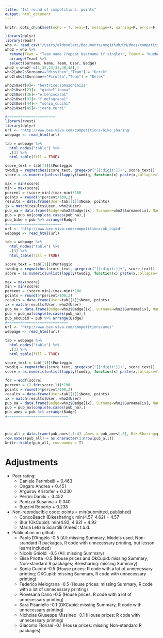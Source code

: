 ```yaml
---
title: "1st round of competitions: points"
output: html_document
---
```


```r
knitr::opts_chunk$set(echo = T, eval=T, message=F, warning=F, error=F, comment=NA, cache=F, R.options=list(width=220))
```


```r
library(dplyr)
library(readr)
who <- read_csv("/Users/aldosolari/Documents/mygithub/DM/docs/competitions/DMcompetitions.csv")
who2 = who %>% 
  rename(Team = "Team name (repeat Username if single)", TeamN = "Number of components of the team", User = "Username (BeeViva)", Badge = "Badge number")  %>% 
  arrange(Team) %>%
  select(Surname, Name, Team, User, Badge) 
who2 = who2[-c(1,38,23,33,40,48),]
who2[who2$Surname=="Missineo","Team"] = "Derek"
who2[who2$Surname=="Pirotta","Team"] = "Derek"

who2$User[9]<- "beatrice.somaschini21"
who2$User[23]<- "giabellianna"
who2$User[36]<-"e.benincasa1"
who2$User[37]<-"f.melograna1"
who2$User[44]<- "sonia_cucchi"
who2$User[45]<-"joana.curri"

#======================
library(rvest)
library(dplyr)
url <- 'http://www.bee-viva.com/competitions/bike_sharing'
webpage <- read_html(url)

tab = webpage %>%
  html_nodes("table") %>%
  .[3] %>%
  html_table(fill = TRUE)

score_text = tab[[1]]$Punteggio
twodig = regmatches(score_text, gregexpr("[[:digit:]]+", score_text))
score = as.numeric(unlist(lapply(twodig, function(x) paste(x,collapse="."))))

max = min(score)
min = max(score)
percent = (score-min)/(max-min)*100
points = round(5*percent/100,2)
results = data.frame(User=tab[[1]]$Nome, points)
ix = match(results$User, who2$User)
pub_na = data.frame(Badge=who2$Badge[ix], Surname=who2$Surname[ix], Name=who2$Name[ix], results)
pub = pub_na[complete.cases(pub_na),]
pub_bike = pub %>% arrange(Badge)
#=========================
url <- 'http://www.bee-viva.com/competitions/ok_cupid'
webpage <- read_html(url)

tab = webpage %>%
  html_nodes("table") %>%
  .[3] %>%
  html_table(fill = TRUE)

score_text = tab[[1]]$Punteggio
twodig = regmatches(score_text, gregexpr("[[:digit:]]+", score_text))
score = as.numeric(unlist(lapply(twodig, function(x) paste(x,collapse="."))))

max = max(score)
min = min(score)
percent = (score-min)/(max-min)*100
points = round(5*percent/100,2)
results = data.frame(User=tab[[1]]$Nome, points)
ix = match(results$User, who2$User)
pub_na = data.frame(Badge=who2$Badge[ix], Surname=who2$Surname[ix], Name=who2$Name[ix], results)
pub = pub_na[complete.cases(pub_na),]
pub_okcupid = pub %>% arrange(Badge)
#============================
url <- 'http://www.bee-viva.com/competitions/ames'
webpage <- read_html(url)

tab = webpage %>%
  html_nodes("table") %>%
  .[3] %>%
  html_table(fill = TRUE)

score_text = tab[[1]]$Punteggio
twodig = regmatches(score_text, gregexpr("[[:digit:]]+", score_text))
score = as.numeric(unlist(lapply(twodig, function(x) paste(x,collapse="."))))

fdr = ecdf(score)
percent = (1-fdr(score-1))*100
points = round(5*percent/100,2)
results = data.frame(User=tab[[1]]$Nome, points)
ix = match(results$User, who2$User)
pub_na = data.frame(Badge=who2$Badge[ix], Surname=who2$Surname[ix], Name=who2$Name[ix], results)
pub = pub_na[complete.cases(pub_na),]
pub_ames = pub %>% arrange(Badge)
#============================



pub_all = data.frame(pub_ames[,1:4] ,Ames = pub_ames[,5], BikeSharing=pub_bike[,5], OkCupid=pub_okcupid[,5], Points = pub_ames[,5] + pub_bike[,5] + pub_okcupid[,5])
row.names(pub_all) = as.character(1:nrow(pub_all))
knitr::kable(pub_all, row.names = T)
```

# Adjustments

* Peer rating: 
    - Daniele Parimbelli + 0.463
    - Ongaro	Andrea + 0.451
    - Arguirov	Kristofer + 0.230
    - Perrini	Danilo + 0.452
    - Panizza	Susanna	+ 0.340 
    - Buzzini	Roberto + 0.238
    
* Non-reproducible code: points = min(submitted, published)
    - ConcoBeach (Bikesharing): min(4.57, 4.62) = 4.57
    - Blur (OkCupid): min(4.92, 4.92) = 4.92
    - Maria Letizia Sciartilli (Ames): t.b.d.
    
* Publication on github
    - Paolo D’Angelo -0.5 (All: missing Summary, Models used, Non-standard R packages, R code with unnecessary printing, but lesson learnt included)
    - Nicolò Ghioldi -0.5 (All: missing Summary)
    - Elisa Pirotta -0.5 (House prices and OkCupid: missing Summary, Non-standard R packages; Bikesharing: missing Summary)
    - Sonia Cucchi -0.5 (House prices: R code with a lot of unnecessary printing; OKCupid: missing Summary, R code with unnecessary printing)
    - Federico Melograna -0.5 (House prices: missing Summary, R code with a lot of unnecessary printing)
    - Piovesana Dario -0.5 (House prices: R code with a lot of unnecessary printing)
    - Sara Pisaniello -0.1 (OKCupid: missing Summary, R code with unnecessary printing)
    - Nicholas Giuseppe Missineo -0.1 (House prices: R code with unnecessary printing)
    - Giacomo Floriani -0.1 (House prices: missing Non-standard R packages)